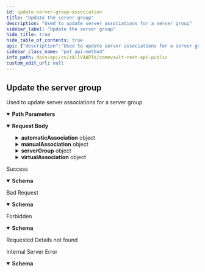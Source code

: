 ```yaml
---
id: update-server-group-association
title: "Update the server group"
description: "Used to update server associations for a server group"
sidebar_label: "Update the server group"
hide_title: true
hide_table_of_contents: true
api: {"description":"Used to update server associations for a server group","operationId":"UpdateServerGroupAssociation","requestBody":{"content":{"application/json":{"schema":{"description":"Update server group, operation supported for three ServerGroupTypes MANUAL, AUTOMATIC, VIRTUAL_MACHINE","properties":{"automaticAssociation":{"properties":{"clientScope":{"properties":{"clientScopeType":{"enum":["COMMCELL","COMPANY","USER","USERGROUP"],"format":"","type":"string"},"entityInfo":{"properties":{"id":{"format":"int32","type":"integer","x-terraform-omitempty":true,"x-terraform-set-key":true},"name":{"nullable":true,"type":"string"}},"type":"object"}},"type":"object"},"confirmRuleChange":{"description":"Confirm that server group rule impacts server of a specific company smart client group only","type":"boolean"},"serverGroupRule":{"properties":{"match":{"enum":["AND","OR","NOT"],"format":"","type":"string"},"ruleGroup":{"description":"List of rule groups","items":{"properties":{"match":{"enum":["AND","OR","NOT"],"format":"","type":"string"},"rules":{"description":"List of rules","items":{"properties":{"matchCondition":{"enum":["IS_TRUE","IS_FALSE","CONTAINS","DOES_NOT_CONTAIN","IS","IS_NOT","STARTS_WITH","ENDS_WITH","EQUAL_TO","NOT_EQUAL_TO","GREATER_THAN","LESS_THAN","GREATER_THAN_OR_EQUAL_TO","LESS_THAN_OR_EQUAL_TO","BETWEEN","NOT_IN","ANY_IN_SELECTION","NOT_IN_SELECTION","IN","NOT_BETWEEN"],"format":"","type":"string"},"ruleName":{"enum":["APP_TYPE","CLIENT_GROUP","CLIENT_GROUPLIST","USES_LIBRARY","STORAGE_POLICY","STORAGE_POLICYLIST","BACKUP_ACTIVITY_ENABLED_FOR_CLIENT","CASE_MANAGER_CLIENTS","CLIENT_PROP","CLIENT_ACTS_AS_PROXY","CLIENT_ASSOCIATED_WITH_PLAN","CLIENT_BACKUP_ACTIVITY_ENABLED","CLIENT_BY_SCHEDULE_INTERVAL","CLIENT_CIDR_RANGE","CLIENTS_RELEASE16PLUS_SP_LEVEL_CONSTRAINT","CLIENT_DESCRIPTION","CLIENT_DISPLAY_NAME","CLIENT_EXCLUDED_FROM_SLA","CLIENTGROUP_NAME","CLIENT_CIDR_RANGE_IPV6","CLIENT_ISDELETEDVM","CLIENT_HAS_CONNECTIVITY_ISSUES","CLIENT_NAME","CLIENT_NEEDS_UPDATES","CLIENT_OFFLINE","CLIENT_ONLINE","CLIENT_ONLINE_IN_LAST_30_DAYS","CLIENT_ONLINE_IN_LAST_N_DAYS","CLIENT_USES_STORAGEPOLICY","CLIENT_VERSION","COMPARE_CLIENT_CS_VERSION","CLIENT_ASSOCIATED_ADUSERGROUP","IS_COMPANY_CLIENT","CLIENT_ASSOC_SCHDPOLICY","CLIENT_ASSOCIATED_TO_TOPOLOGY_WITH_REGION","VSA_BACKEDUP_CLIENT","CLIENT_INDEX_MAINFOLIST","CLIENT_OS_INFOLIST","CLIENT_BY_PERMISSION","CLIENT_BY_ROLE","VSA_DISCOVER_CLIENT","CLIENTGROUP_TAGLIST","CLIENT_MEETS_SLA","CLIENTS_OF_RESELLER","USERGROUPLIST","CLIENT_IDA_ASSOCIATED_ADUSERGROUP","CLIENT_WITH_ASSOCIATED_REGION","CLIENTS_WITH_ATTACHED_STORAGE","CLIENT_WITH_BACKUP_SCHEDULE","CLIENT_WITH_ENABLED_BACKUP_SCHEDULE","CLIENT_ENCRYPTION_STATE","CLIENT_FETSIZE_LE_10GB","CLIENT_IMPROPER_DECONF_SUBCLIENT","CLIENT_INDEXINGV1","CLIENT_INDEXINGV2","CLIENTINFRASTRUCTUREROLE_LIST","CLIENT_LICENSELIST","CLIENT_LONG_RUNNING_JOBS_N_DAYS","CLIENT_WITH_NO_ARCHIVE_DATA","CLIENTS_WITH_ONEPASS_ENABLED","CLIENT_WITH_ASSOCIATED_SP","CLIENT_WITH_SYNTHETICFULL_BACKUP","CLIENT_TAGLIST","IS_COMMCELL_CLIENT","COMPANY_CLIENT_ASSOCIATIONS","COMPANY_INSTALLED_CLIENT_ASSOCIATIONS","ANALYZER_SERVERS_CLIENT","DAYS_SINCE_CLIENT_CREATED","DAYS_SINCE_LAST_CLIENT_BKP","EXTERNAL_GROUP_CLIENT_OWNER","HAC_CLUSTER_CLIENT","HOST_NAME","MACLIENTS_WITH_STORAGEPOOLS","CLIENT_OWNER_INACTIVE_ADUSER","SOLR_SERVERS_CLIENT","LOCAL_GROUP_CLIENT_OWNER","MEDIAAGENT_HAS_LUCENE_INDEX_ROLELIST","MEDIAAGENT_HAS_LUCENE_INDEX_ROLES","MAS_FOR_CLIENTS_IN_GROUP","MAS_FOR_CLIENTS_IN_GROUPLIST","CLIENT_GATEWAY_FOR_INSTALLATION","OS_TYPE","OS_VERSION","PACKAGE_INSTALLED","PRODUCT_VERSION","PSEUDO_CLIENTS","RESTORE_ACTIVITY_ENABLED_FOR_CLIENT","SNAP_BACKUP_CLIENTS","CLIENT_CONSECUTIVE_BACKUP_FAILURES","SUBCLIENT_NAME","TIMEZONE","TIMEZONELIST","TIMEZONE_REGIONLIST","USER_CLIENT_OWNER","USER_CLIENT_ASSOCIATIONS","USER_DESCRIPTION_CONTAINS","USERGROUP_CLIENT_ASSOCIATIONS","USERGROUP_DESCRIPTION_CONTAINS","VM_NO_CONTENT","VMHYPER_IN_CLIENTGROUP"],"type":"string"},"ruleSecValue":{"description":"Secondary value used for BETWEEN and NOT_BETWEEN matchCondition. For ruleName which have enum values (like OS_TYPE), this is used to store displayName.","type":"string"},"ruleValue":{"description":"Primary value for the rule","type":"string"}},"type":"object"},"type":"array"}},"type":"object"},"type":"array"}},"type":"object"}},"type":"object"},"description":{"type":"string"},"manualAssociation":{"properties":{"associatedservers":{"description":"List of associated servers","items":{"properties":{"id":{"format":"int32","type":"integer","x-terraform-omitempty":true,"x-terraform-set-key":true},"name":{"nullable":true,"type":"string"}},"type":"object"},"type":"array"}},"type":"object"},"serverGroup":{"properties":{"id":{"format":"int32","type":"integer","x-terraform-omitempty":true,"x-terraform-set-key":true},"name":{"nullable":true,"type":"string"}},"type":"object"},"serverGroupType":{"enum":["MANUAL","AUTOMATIC","VIRTUAL_MACHINE"],"format":"","type":"string"},"virtualAssociation":{"properties":{"rules":{"type":"object","properties":{"matchRule":{"description":"Enum which specifies the whether to match all rules or any of the rules","enum":["ALL","ANY"],"title":"MatchRule","type":"string"},"rules":{"items":{"properties":{"GUID":{"description":"GUID of the entity to be added as content","type":"string"},"condition":{"description":"Operation type for VM rules/filters","enum":["CONTAINS","DOES_NOT_CONTAIN","DOES_NOT_EQUAL","ENDS_WITH","EQUALS","STARTS_WITH"],"title":"RuleOperationType","type":"string"},"displayName":{"description":"The display name of the entity to be added","type":"string"},"name":{"description":"name of the VM to be added as content","type":"string"},"type":{"enum":["NONE","SERVER","RES_POOL","VAPP","DATACENTER","FOLDER","CLUSTER","DATASTORE","DATASTORE_CLUSTER","VM","VM_NAME","VM_GUEST_OS","VM_GUEST_HOST_NAME","CLUSTER_SHARED_VOLUMES","LOCAL_DISK","CLUSTER_DISK","UNPROTECTED_VMS","ROOT","FILE_SERVER","SMB_SHARE","TYPES_FOLDER","VM_FOLDER","SERVER_FOLDER","TEMPLATE_FOLDER","STORAGE_REPOSITORY_FOLDER","VAPPFOLDER","DATACENTER_FOLDER","CLUSTER_FOLDER","VM_POWER_STATE","VM_NOTES","VM_CUSTOM_ATTRIBUTE","NETWORK","USER","VM_TEMPLATE","TAG","TAG_CATEGORY","SUBCLIENT","CLIENT_GROUP","PROTECTION_DOMAIN","CONSISTENCY_GROUP","Instances_SIZE","ORGANIZATION","IMAGES","STORAGE_POLICY","DATABASE","TABLE","PROJECT","SELECTOR","MANAGED_BY","REPLICATION_MODE","METADATATAG","CATALOG","VAPPTEMPLATE","VOLUME"],"format":"","type":"string"},"value":{"description":"value for the few type of VM Content like powerstate","type":"string"}},"title":"RuleContent","type":"object"},"type":"array"}},"title":"RuleContent"},"virtualInstance":{"enum":["NONE","VMW","MICROSOFT","XEN_SERVER","AMAZON","AZURE","REDHAT","AZURE_V2","SCVMM","NUTANIX","ORACLE_VM","DOCKER","OPENSTACK","ORACLE_CLOUD","FUSIONCOMPUTE","VCLOUD","GOOGLE_CLOUD","AZURE_STACK","ALIBABA_CLOUD","ORACLE_CLOUD_INFRASTRUCTURE","KUBERNETES","REDHAT_OPENSHIFT","PROXMOX"],"format":"","type":"string"},"virtualServers":{"items":{"properties":{"id":{"format":"int32","type":"integer","x-terraform-omitempty":true,"x-terraform-set-key":true},"name":{"nullable":true,"type":"string"}},"type":"object"},"type":"array"}},"type":"object"}},"type":"object"}}}},"responses":{"200":{"description":"Success","content":{"application/json":{"schema":{"properties":{"errorCode":{"format":"int32","type":"integer"},"errorMessage":{"nullable":true,"type":"string"}},"type":"object"}}}},"400":{"description":"Bad Request","content":{"application/json":{"schema":{"properties":{"errorCode":{"format":"int32","type":"integer"},"errorMessage":{"nullable":true,"type":"string"}},"type":"object"}}}},"403":{"description":"Forbidden","content":{"application/json":{"schema":{"properties":{"errorCode":{"format":"int32","type":"integer"},"errorMessage":{"nullable":true,"type":"string"}},"type":"object"}}}},"404":{"description":"Requested Details not found"},"500":{"description":"Internal Server Error","content":{"application/json":{"schema":{"properties":{"errorCode":{"format":"int32","type":"integer"},"errorMessage":{"nullable":true,"type":"string"}},"type":"object"}}}}},"parameters":[{"name":"serverGroupId","in":"path","description":"Id of the serverGroupId whose details have to be fetched","required":true,"schema":{"type":"integer","format":"int32"}}],"tags":["ServerGroup"],"method":"put","path":"/V4/ServerGroup/{serverGroupId}","servers":[{"url":"http://{hostname}/webconsole/api","variables":{"hostname":{"default":"localhost","description":"Webconsole"}}}],"securitySchemes":{"token":{"in":"header","name":"Authtoken","type":"apiKey"}},"jsonRequestBodyExample":{"automaticAssociation":{"clientScope":{"clientScopeType":"COMMCELL","entityInfo":{"id":0,"name":"string"}},"confirmRuleChange":true,"serverGroupRule":{"match":"AND","ruleGroup":[{"match":"AND","rules":[{"matchCondition":"IS_TRUE","ruleName":"APP_TYPE","ruleSecValue":"string","ruleValue":"string"}]}]}},"description":"string","manualAssociation":{"associatedservers":[{"id":0,"name":"string"}]},"serverGroup":{"id":0,"name":"string"},"serverGroupType":"MANUAL","virtualAssociation":{"rules":{"matchRule":"ALL","rules":[{"GUID":"string","condition":"CONTAINS","displayName":"string","name":"string","type":"NONE","value":"string"}]},"virtualInstance":"NONE","virtualServers":[{"id":0,"name":"string"}]}},"info":{"version":"1.0.0","contact":{},"description":"## Welcome\n\nWelcome to Commvault's Rest APIs. You can explore our APIs in [Postman](https://getpostman.com) using the predefined requests we created\n\nThe current version of this documentation is **Commvault Platform Release 2022E**.\n\nYou can access LTS documentation here:\n\n[Feature Release 11.20](https://documenter.getpostman.com/view/2046098/UVR7KoPJ)\n\n[Feature Release 11.24](https://documenter.getpostman.com/view/2046098/UVR7KoPL)\n\nFor more V2 and Latest APIs, please visit your API Explorer page.  \n[*More Details*](http://documentation.commvault.com/commvault/v11/article?p=107350_1.htm)\n\n## Setup\n\nTo get started, [create an environment in Postman](https://www.getpostman.com/docs/environments), select that environment, and set your environment variables by entering necessary values in the `0 - Setup/Environment Setup` pre-request script ([documentation on pre-request scripts](http://www.getpostman.com/docs/pre_request_scripts)). Also, Some of our calls might have dependencies. `GET`/`PUT`/`DELETE` may only work after an item is created with a `POST`.\n\nThe same set of APIs can be used for both XML and JSON. If you want to get equivalent JSON for the XML, use our [API](https://api.commvault.com/#fe2fa795-dd7c-4416-857d-75704b52be8c) for conversion.\n\n**Note:** Swagger Documentation for V2/Latest APIs are present in the following URL:  \n`{ServerURL}/sandbox/apiexplorer`\n\n[*More Details*](http://documentation.commvault.com/commvault/v11/article?p=45551.htm)","title":"Commvault Rest API - Public"},"postman":{"name":"Update the server group","description":{"content":"Used to update server associations for a server group","type":"text/plain"},"url":{"path":["V4","ServerGroup",":serverGroupId"],"host":["{{baseUrl}}"],"query":[],"variable":[{"disabled":false,"description":{"content":"(Required) Id of the serverGroupId whose details have to be fetched","type":"text/plain"},"type":"any","value":"","key":"serverGroupId"}]},"header":[{"key":"Content-Type","value":"application/json"},{"key":"Accept","value":"application/json"}],"method":"PUT","body":{"mode":"raw","raw":"\"\"","options":{"raw":{"language":"json"}}}}}
sidebar_class_name: "put api-method"
info_path: docs/api/cv/zAllV4APIs/commvault-rest-api-public
custom_edit_url: null
---
```



## Update the server group



Used to update server associations for a server group

<details style={{"marginBottom":"1rem"}} data-collapsed={false} open={true}><summary style={{}}><strong>Path Parameters</strong></summary><div><ul><ParamsItem className={"paramsItem"} param={{"name":"serverGroupId","in":"path","description":"Id of the serverGroupId whose details have to be fetched","required":true,"schema":{"type":"integer","format":"int32"}}}></ParamsItem></ul></div></details><MimeTabs><TabItem label={"application/json"} value={"application/json-schema"}><details style={{}} data-collapsed={false} open={true}><summary style={{"textAlign":"left"}}><strong>Request Body</strong></summary><div style={{"textAlign":"left","marginLeft":"1rem"}}></div><ul style={{"marginLeft":"1rem"}}><SchemaItem collapsible={true} className={"schemaItem"}><details style={{}}><summary style={{}}><strong>automaticAssociation</strong><span style={{"opacity":"0.6"}}> object</span></summary><div style={{"marginLeft":"1rem"}}><SchemaItem collapsible={true} className={"schemaItem"}><details style={{}}><summary style={{}}><strong>clientScope</strong><span style={{"opacity":"0.6"}}> object</span></summary><div style={{"marginLeft":"1rem"}}><SchemaItem collapsible={false} name={"clientScopeType"} required={false} deprecated={undefined} schemaDescription={undefined} schemaName={"string"} qualifierMessage={"**Possible values:** [`COMMCELL`, `COMPANY`, `USER`, `USERGROUP`]"} defaultValue={undefined}></SchemaItem><SchemaItem collapsible={true} className={"schemaItem"}><details style={{}}><summary style={{}}><strong>entityInfo</strong><span style={{"opacity":"0.6"}}> object</span></summary><div style={{"marginLeft":"1rem"}}><SchemaItem collapsible={false} name={"id"} required={false} deprecated={undefined} schemaDescription={undefined} schemaName={"int32"} qualifierMessage={undefined} defaultValue={undefined}></SchemaItem><SchemaItem collapsible={false} name={"name"} required={false} deprecated={undefined} schemaDescription={undefined} schemaName={"string"} qualifierMessage={undefined} defaultValue={undefined}></SchemaItem></div></details></SchemaItem></div></details></SchemaItem><SchemaItem collapsible={false} name={"confirmRuleChange"} required={false} deprecated={undefined} schemaDescription={"Confirm that server group rule impacts server of a specific company smart client group only"} schemaName={"boolean"} qualifierMessage={undefined} defaultValue={undefined}></SchemaItem><SchemaItem collapsible={true} className={"schemaItem"}><details style={{}}><summary style={{}}><strong>serverGroupRule</strong><span style={{"opacity":"0.6"}}> object</span></summary><div style={{"marginLeft":"1rem"}}><SchemaItem collapsible={false} name={"match"} required={false} deprecated={undefined} schemaDescription={undefined} schemaName={"string"} qualifierMessage={"**Possible values:** [`AND`, `OR`, `NOT`]"} defaultValue={undefined}></SchemaItem><SchemaItem collapsible={true} className={"schemaItem"}><details style={{}}><summary style={{}}><strong>ruleGroup</strong><span style={{"opacity":"0.6"}}> object[]</span></summary><div style={{"marginLeft":"1rem"}}><div style={{"marginTop":".5rem","marginBottom":".5rem"}}>

List of rule groups

</div><SchemaItem collapsible={false} name={"match"} required={false} deprecated={undefined} schemaDescription={undefined} schemaName={"string"} qualifierMessage={"**Possible values:** [`AND`, `OR`, `NOT`]"} defaultValue={undefined}></SchemaItem><SchemaItem collapsible={true} className={"schemaItem"}><details style={{}}><summary style={{}}><strong>rules</strong><span style={{"opacity":"0.6"}}> object[]</span></summary><div style={{"marginLeft":"1rem"}}><div style={{"marginTop":".5rem","marginBottom":".5rem"}}>

List of rules

</div><SchemaItem collapsible={false} name={"matchCondition"} required={false} deprecated={undefined} schemaDescription={undefined} schemaName={"string"} qualifierMessage={"**Possible values:** [`IS_TRUE`, `IS_FALSE`, `CONTAINS`, `DOES_NOT_CONTAIN`, `IS`, `IS_NOT`, `STARTS_WITH`, `ENDS_WITH`, `EQUAL_TO`, `NOT_EQUAL_TO`, `GREATER_THAN`, `LESS_THAN`, `GREATER_THAN_OR_EQUAL_TO`, `LESS_THAN_OR_EQUAL_TO`, `BETWEEN`, `NOT_IN`, `ANY_IN_SELECTION`, `NOT_IN_SELECTION`, `IN`, `NOT_BETWEEN`]"} defaultValue={undefined}></SchemaItem><SchemaItem collapsible={false} name={"ruleName"} required={false} deprecated={undefined} schemaDescription={undefined} schemaName={"string"} qualifierMessage={"**Possible values:** [`APP_TYPE`, `CLIENT_GROUP`, `CLIENT_GROUPLIST`, `USES_LIBRARY`, `STORAGE_POLICY`, `STORAGE_POLICYLIST`, `BACKUP_ACTIVITY_ENABLED_FOR_CLIENT`, `CASE_MANAGER_CLIENTS`, `CLIENT_PROP`, `CLIENT_ACTS_AS_PROXY`, `CLIENT_ASSOCIATED_WITH_PLAN`, `CLIENT_BACKUP_ACTIVITY_ENABLED`, `CLIENT_BY_SCHEDULE_INTERVAL`, `CLIENT_CIDR_RANGE`, `CLIENTS_RELEASE16PLUS_SP_LEVEL_CONSTRAINT`, `CLIENT_DESCRIPTION`, `CLIENT_DISPLAY_NAME`, `CLIENT_EXCLUDED_FROM_SLA`, `CLIENTGROUP_NAME`, `CLIENT_CIDR_RANGE_IPV6`, `CLIENT_ISDELETEDVM`, `CLIENT_HAS_CONNECTIVITY_ISSUES`, `CLIENT_NAME`, `CLIENT_NEEDS_UPDATES`, `CLIENT_OFFLINE`, `CLIENT_ONLINE`, `CLIENT_ONLINE_IN_LAST_30_DAYS`, `CLIENT_ONLINE_IN_LAST_N_DAYS`, `CLIENT_USES_STORAGEPOLICY`, `CLIENT_VERSION`, `COMPARE_CLIENT_CS_VERSION`, `CLIENT_ASSOCIATED_ADUSERGROUP`, `IS_COMPANY_CLIENT`, `CLIENT_ASSOC_SCHDPOLICY`, `CLIENT_ASSOCIATED_TO_TOPOLOGY_WITH_REGION`, `VSA_BACKEDUP_CLIENT`, `CLIENT_INDEX_MAINFOLIST`, `CLIENT_OS_INFOLIST`, `CLIENT_BY_PERMISSION`, `CLIENT_BY_ROLE`, `VSA_DISCOVER_CLIENT`, `CLIENTGROUP_TAGLIST`, `CLIENT_MEETS_SLA`, `CLIENTS_OF_RESELLER`, `USERGROUPLIST`, `CLIENT_IDA_ASSOCIATED_ADUSERGROUP`, `CLIENT_WITH_ASSOCIATED_REGION`, `CLIENTS_WITH_ATTACHED_STORAGE`, `CLIENT_WITH_BACKUP_SCHEDULE`, `CLIENT_WITH_ENABLED_BACKUP_SCHEDULE`, `CLIENT_ENCRYPTION_STATE`, `CLIENT_FETSIZE_LE_10GB`, `CLIENT_IMPROPER_DECONF_SUBCLIENT`, `CLIENT_INDEXINGV1`, `CLIENT_INDEXINGV2`, `CLIENTINFRASTRUCTUREROLE_LIST`, `CLIENT_LICENSELIST`, `CLIENT_LONG_RUNNING_JOBS_N_DAYS`, `CLIENT_WITH_NO_ARCHIVE_DATA`, `CLIENTS_WITH_ONEPASS_ENABLED`, `CLIENT_WITH_ASSOCIATED_SP`, `CLIENT_WITH_SYNTHETICFULL_BACKUP`, `CLIENT_TAGLIST`, `IS_COMMCELL_CLIENT`, `COMPANY_CLIENT_ASSOCIATIONS`, `COMPANY_INSTALLED_CLIENT_ASSOCIATIONS`, `ANALYZER_SERVERS_CLIENT`, `DAYS_SINCE_CLIENT_CREATED`, `DAYS_SINCE_LAST_CLIENT_BKP`, `EXTERNAL_GROUP_CLIENT_OWNER`, `HAC_CLUSTER_CLIENT`, `HOST_NAME`, `MACLIENTS_WITH_STORAGEPOOLS`, `CLIENT_OWNER_INACTIVE_ADUSER`, `SOLR_SERVERS_CLIENT`, `LOCAL_GROUP_CLIENT_OWNER`, `MEDIAAGENT_HAS_LUCENE_INDEX_ROLELIST`, `MEDIAAGENT_HAS_LUCENE_INDEX_ROLES`, `MAS_FOR_CLIENTS_IN_GROUP`, `MAS_FOR_CLIENTS_IN_GROUPLIST`, `CLIENT_GATEWAY_FOR_INSTALLATION`, `OS_TYPE`, `OS_VERSION`, `PACKAGE_INSTALLED`, `PRODUCT_VERSION`, `PSEUDO_CLIENTS`, `RESTORE_ACTIVITY_ENABLED_FOR_CLIENT`, `SNAP_BACKUP_CLIENTS`, `CLIENT_CONSECUTIVE_BACKUP_FAILURES`, `SUBCLIENT_NAME`, `TIMEZONE`, `TIMEZONELIST`, `TIMEZONE_REGIONLIST`, `USER_CLIENT_OWNER`, `USER_CLIENT_ASSOCIATIONS`, `USER_DESCRIPTION_CONTAINS`, `USERGROUP_CLIENT_ASSOCIATIONS`, `USERGROUP_DESCRIPTION_CONTAINS`, `VM_NO_CONTENT`, `VMHYPER_IN_CLIENTGROUP`]"} defaultValue={undefined}></SchemaItem><SchemaItem collapsible={false} name={"ruleSecValue"} required={false} deprecated={undefined} schemaDescription={"Secondary value used for BETWEEN and NOT_BETWEEN matchCondition. For ruleName which have enum values (like OS_TYPE), this is used to store displayName."} schemaName={"string"} qualifierMessage={undefined} defaultValue={undefined}></SchemaItem><SchemaItem collapsible={false} name={"ruleValue"} required={false} deprecated={undefined} schemaDescription={"Primary value for the rule"} schemaName={"string"} qualifierMessage={undefined} defaultValue={undefined}></SchemaItem></div></details></SchemaItem></div></details></SchemaItem></div></details></SchemaItem></div></details></SchemaItem><SchemaItem collapsible={false} name={"description"} required={false} deprecated={undefined} schemaDescription={undefined} schemaName={"string"} qualifierMessage={undefined} defaultValue={undefined}></SchemaItem><SchemaItem collapsible={true} className={"schemaItem"}><details style={{}}><summary style={{}}><strong>manualAssociation</strong><span style={{"opacity":"0.6"}}> object</span></summary><div style={{"marginLeft":"1rem"}}><SchemaItem collapsible={true} className={"schemaItem"}><details style={{}}><summary style={{}}><strong>associatedservers</strong><span style={{"opacity":"0.6"}}> object[]</span></summary><div style={{"marginLeft":"1rem"}}><div style={{"marginTop":".5rem","marginBottom":".5rem"}}>

List of associated servers

</div><SchemaItem collapsible={false} name={"id"} required={false} deprecated={undefined} schemaDescription={undefined} schemaName={"int32"} qualifierMessage={undefined} defaultValue={undefined}></SchemaItem><SchemaItem collapsible={false} name={"name"} required={false} deprecated={undefined} schemaDescription={undefined} schemaName={"string"} qualifierMessage={undefined} defaultValue={undefined}></SchemaItem></div></details></SchemaItem></div></details></SchemaItem><SchemaItem collapsible={true} className={"schemaItem"}><details style={{}}><summary style={{}}><strong>serverGroup</strong><span style={{"opacity":"0.6"}}> object</span></summary><div style={{"marginLeft":"1rem"}}><SchemaItem collapsible={false} name={"id"} required={false} deprecated={undefined} schemaDescription={undefined} schemaName={"int32"} qualifierMessage={undefined} defaultValue={undefined}></SchemaItem><SchemaItem collapsible={false} name={"name"} required={false} deprecated={undefined} schemaDescription={undefined} schemaName={"string"} qualifierMessage={undefined} defaultValue={undefined}></SchemaItem></div></details></SchemaItem><SchemaItem collapsible={false} name={"serverGroupType"} required={false} deprecated={undefined} schemaDescription={undefined} schemaName={"string"} qualifierMessage={"**Possible values:** [`MANUAL`, `AUTOMATIC`, `VIRTUAL_MACHINE`]"} defaultValue={undefined}></SchemaItem><SchemaItem collapsible={true} className={"schemaItem"}><details style={{}}><summary style={{}}><strong>virtualAssociation</strong><span style={{"opacity":"0.6"}}> object</span></summary><div style={{"marginLeft":"1rem"}}><SchemaItem collapsible={true} className={"schemaItem"}><details style={{}}><summary style={{}}><strong>rules</strong><span style={{"opacity":"0.6"}}> object</span></summary><div style={{"marginLeft":"1rem"}}><SchemaItem collapsible={false} name={"matchRule"} required={false} deprecated={undefined} schemaDescription={"Enum which specifies the whether to match all rules or any of the rules"} schemaName={"MatchRule"} qualifierMessage={"**Possible values:** [`ALL`, `ANY`]"} defaultValue={undefined}></SchemaItem><SchemaItem collapsible={true} className={"schemaItem"}><details style={{}}><summary style={{}}><strong>rules</strong><span style={{"opacity":"0.6"}}> object[]</span></summary><div style={{"marginLeft":"1rem"}}><SchemaItem collapsible={false} name={"GUID"} required={false} deprecated={undefined} schemaDescription={"GUID of the entity to be added as content"} schemaName={"string"} qualifierMessage={undefined} defaultValue={undefined}></SchemaItem><SchemaItem collapsible={false} name={"condition"} required={false} deprecated={undefined} schemaDescription={"Operation type for VM rules/filters"} schemaName={"RuleOperationType"} qualifierMessage={"**Possible values:** [`CONTAINS`, `DOES_NOT_CONTAIN`, `DOES_NOT_EQUAL`, `ENDS_WITH`, `EQUALS`, `STARTS_WITH`]"} defaultValue={undefined}></SchemaItem><SchemaItem collapsible={false} name={"displayName"} required={false} deprecated={undefined} schemaDescription={"The display name of the entity to be added"} schemaName={"string"} qualifierMessage={undefined} defaultValue={undefined}></SchemaItem><SchemaItem collapsible={false} name={"name"} required={false} deprecated={undefined} schemaDescription={"name of the VM to be added as content"} schemaName={"string"} qualifierMessage={undefined} defaultValue={undefined}></SchemaItem><SchemaItem collapsible={false} name={"type"} required={false} deprecated={undefined} schemaDescription={undefined} schemaName={"string"} qualifierMessage={"**Possible values:** [`NONE`, `SERVER`, `RES_POOL`, `VAPP`, `DATACENTER`, `FOLDER`, `CLUSTER`, `DATASTORE`, `DATASTORE_CLUSTER`, `VM`, `VM_NAME`, `VM_GUEST_OS`, `VM_GUEST_HOST_NAME`, `CLUSTER_SHARED_VOLUMES`, `LOCAL_DISK`, `CLUSTER_DISK`, `UNPROTECTED_VMS`, `ROOT`, `FILE_SERVER`, `SMB_SHARE`, `TYPES_FOLDER`, `VM_FOLDER`, `SERVER_FOLDER`, `TEMPLATE_FOLDER`, `STORAGE_REPOSITORY_FOLDER`, `VAPPFOLDER`, `DATACENTER_FOLDER`, `CLUSTER_FOLDER`, `VM_POWER_STATE`, `VM_NOTES`, `VM_CUSTOM_ATTRIBUTE`, `NETWORK`, `USER`, `VM_TEMPLATE`, `TAG`, `TAG_CATEGORY`, `SUBCLIENT`, `CLIENT_GROUP`, `PROTECTION_DOMAIN`, `CONSISTENCY_GROUP`, `Instances_SIZE`, `ORGANIZATION`, `IMAGES`, `STORAGE_POLICY`, `DATABASE`, `TABLE`, `PROJECT`, `SELECTOR`, `MANAGED_BY`, `REPLICATION_MODE`, `METADATATAG`, `CATALOG`, `VAPPTEMPLATE`, `VOLUME`]"} defaultValue={undefined}></SchemaItem><SchemaItem collapsible={false} name={"value"} required={false} deprecated={undefined} schemaDescription={"value for the few type of VM Content like powerstate"} schemaName={"string"} qualifierMessage={undefined} defaultValue={undefined}></SchemaItem></div></details></SchemaItem></div></details></SchemaItem><SchemaItem collapsible={false} name={"virtualInstance"} required={false} deprecated={undefined} schemaDescription={undefined} schemaName={"string"} qualifierMessage={"**Possible values:** [`NONE`, `VMW`, `MICROSOFT`, `XEN_SERVER`, `AMAZON`, `AZURE`, `REDHAT`, `AZURE_V2`, `SCVMM`, `NUTANIX`, `ORACLE_VM`, `DOCKER`, `OPENSTACK`, `ORACLE_CLOUD`, `FUSIONCOMPUTE`, `VCLOUD`, `GOOGLE_CLOUD`, `AZURE_STACK`, `ALIBABA_CLOUD`, `ORACLE_CLOUD_INFRASTRUCTURE`, `KUBERNETES`, `REDHAT_OPENSHIFT`, `PROXMOX`]"} defaultValue={undefined}></SchemaItem><SchemaItem collapsible={true} className={"schemaItem"}><details style={{}}><summary style={{}}><strong>virtualServers</strong><span style={{"opacity":"0.6"}}> object[]</span></summary><div style={{"marginLeft":"1rem"}}><SchemaItem collapsible={false} name={"id"} required={false} deprecated={undefined} schemaDescription={undefined} schemaName={"int32"} qualifierMessage={undefined} defaultValue={undefined}></SchemaItem><SchemaItem collapsible={false} name={"name"} required={false} deprecated={undefined} schemaDescription={undefined} schemaName={"string"} qualifierMessage={undefined} defaultValue={undefined}></SchemaItem></div></details></SchemaItem></div></details></SchemaItem></ul></details></TabItem></MimeTabs><div><ApiTabs><TabItem label={"200"} value={"200"}><div>

Success

</div><div><MimeTabs schemaType={"response"}><TabItem label={"application/json"} value={"application/json"}><SchemaTabs><TabItem label={"Schema"} value={"Schema"}><details style={{}} data-collapsed={false} open={true}><summary style={{"textAlign":"left"}}><strong>Schema</strong></summary><div style={{"textAlign":"left","marginLeft":"1rem"}}></div><ul style={{"marginLeft":"1rem"}}><SchemaItem collapsible={false} name={"errorCode"} required={false} deprecated={undefined} schemaDescription={undefined} schemaName={"int32"} qualifierMessage={undefined} defaultValue={undefined}></SchemaItem><SchemaItem collapsible={false} name={"errorMessage"} required={false} deprecated={undefined} schemaDescription={undefined} schemaName={"string"} qualifierMessage={undefined} defaultValue={undefined}></SchemaItem></ul></details></TabItem><TabItem label={"Example (from schema)"} value={"Example (from schema)"}><ResponseSamples responseExample={"{\n  \"errorCode\": 0,\n  \"errorMessage\": \"string\"\n}"} language={"json"}></ResponseSamples></TabItem></SchemaTabs></TabItem></MimeTabs></div></TabItem><TabItem label={"400"} value={"400"}><div>

Bad Request

</div><div><MimeTabs schemaType={"response"}><TabItem label={"application/json"} value={"application/json"}><SchemaTabs><TabItem label={"Schema"} value={"Schema"}><details style={{}} data-collapsed={false} open={true}><summary style={{"textAlign":"left"}}><strong>Schema</strong></summary><div style={{"textAlign":"left","marginLeft":"1rem"}}></div><ul style={{"marginLeft":"1rem"}}><SchemaItem collapsible={false} name={"errorCode"} required={false} deprecated={undefined} schemaDescription={undefined} schemaName={"int32"} qualifierMessage={undefined} defaultValue={undefined}></SchemaItem><SchemaItem collapsible={false} name={"errorMessage"} required={false} deprecated={undefined} schemaDescription={undefined} schemaName={"string"} qualifierMessage={undefined} defaultValue={undefined}></SchemaItem></ul></details></TabItem><TabItem label={"Example (from schema)"} value={"Example (from schema)"}><ResponseSamples responseExample={"{\n  \"errorCode\": 0,\n  \"errorMessage\": \"string\"\n}"} language={"json"}></ResponseSamples></TabItem></SchemaTabs></TabItem></MimeTabs></div></TabItem><TabItem label={"403"} value={"403"}><div>

Forbidden

</div><div><MimeTabs schemaType={"response"}><TabItem label={"application/json"} value={"application/json"}><SchemaTabs><TabItem label={"Schema"} value={"Schema"}><details style={{}} data-collapsed={false} open={true}><summary style={{"textAlign":"left"}}><strong>Schema</strong></summary><div style={{"textAlign":"left","marginLeft":"1rem"}}></div><ul style={{"marginLeft":"1rem"}}><SchemaItem collapsible={false} name={"errorCode"} required={false} deprecated={undefined} schemaDescription={undefined} schemaName={"int32"} qualifierMessage={undefined} defaultValue={undefined}></SchemaItem><SchemaItem collapsible={false} name={"errorMessage"} required={false} deprecated={undefined} schemaDescription={undefined} schemaName={"string"} qualifierMessage={undefined} defaultValue={undefined}></SchemaItem></ul></details></TabItem><TabItem label={"Example (from schema)"} value={"Example (from schema)"}><ResponseSamples responseExample={"{\n  \"errorCode\": 0,\n  \"errorMessage\": \"string\"\n}"} language={"json"}></ResponseSamples></TabItem></SchemaTabs></TabItem></MimeTabs></div></TabItem><TabItem label={"404"} value={"404"}><div>

Requested Details not found

</div><div></div></TabItem><TabItem label={"500"} value={"500"}><div>

Internal Server Error

</div><div><MimeTabs schemaType={"response"}><TabItem label={"application/json"} value={"application/json"}><SchemaTabs><TabItem label={"Schema"} value={"Schema"}><details style={{}} data-collapsed={false} open={true}><summary style={{"textAlign":"left"}}><strong>Schema</strong></summary><div style={{"textAlign":"left","marginLeft":"1rem"}}></div><ul style={{"marginLeft":"1rem"}}><SchemaItem collapsible={false} name={"errorCode"} required={false} deprecated={undefined} schemaDescription={undefined} schemaName={"int32"} qualifierMessage={undefined} defaultValue={undefined}></SchemaItem><SchemaItem collapsible={false} name={"errorMessage"} required={false} deprecated={undefined} schemaDescription={undefined} schemaName={"string"} qualifierMessage={undefined} defaultValue={undefined}></SchemaItem></ul></details></TabItem><TabItem label={"Example (from schema)"} value={"Example (from schema)"}><ResponseSamples responseExample={"{\n  \"errorCode\": 0,\n  \"errorMessage\": \"string\"\n}"} language={"json"}></ResponseSamples></TabItem></SchemaTabs></TabItem></MimeTabs></div></TabItem></ApiTabs></div>
      